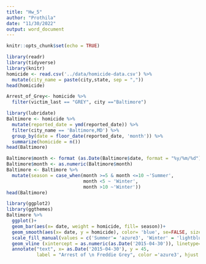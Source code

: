 ```yaml
---
title: "Hw_5"
author: "Prothila"
date: "11/30/2022"
output: word_document
---
```


```r
knitr::opts_chunk$set(echo = TRUE)
```
```r
library(readr)
library(tidyverse)
library(knitr)
homicide <- read.csv('../data/homicide-data.csv') %>% 
  mutate(city_name = paste(city,state, sep = ",")) 
head(homicide)
```

```r
Arrest_of_Grey<- homicide %>% 
  filter(victim_last == "GREY", city =="Baltimore")

```

```r
library(lubridate)
Baltimore <- homicide %>% 
  mutate(reported_date = ymd(reported_date)) %>% 
  filter(city_name == 'Baltimore,MD') %>% 
  group_by(date = floor_date(reported_date, 'month')) %>% 
  summarize(homicide = n())
head(Baltimore)
```
```r
Baltimore$month <- format (as.Date(Baltimore$date, format = "%y/%m/%d"), "%m")
Baltimore$month <- as.numeric(Baltimore$month)
Baltimore <- Baltimore %>% 
  mutate(season = case_when(month >=5 & month <=10 ~'Summer',
                            month <5 ~ 'Winter',
                            month >10 ~'Winter'))
head(Baltimore)
```

```r
library(ggplot2)
library(ggthemes)
Baltimore %>% 
  ggplot()+
  geom_bar(aes(x= date, weight = homicide, fill= season))+
  geom_smooth(aes(x= date, y = homicide), color= 'blue', se=FALSE, size =1, span =0.1) +
  scale_fill_manual(values = c('Summer'= 'azure3', 'Winter' = 'lightblue')) +
  geom_vline (xintercept = as.numeric(as.Date('2015-04-30')), linetype= 'longdash', col= 'red')  + 
  annotate("text", x= as.Date('2015-04-30'), y = 45, 
           label = "Arrest of \n Freddie Grey", color ='azure3', hjust = 1, size = 4)
```

